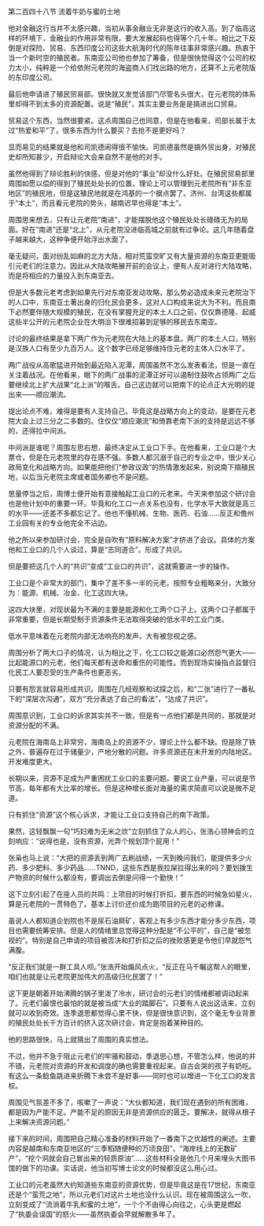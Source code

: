 

第二百四十八节 流着牛奶与蜜的土地

他对金融这行当并不太感兴趣，当初从事金融业无非是这行的收入高。到了临高这样的环境下，金融业的作用非常有限，要大发展起码也得等个几十年。相比之下反倒是对探险、贸易、东西印度公司这些大航海时代的陈年往事非常感兴趣。热衷于当一个新时空的殖民者。东南亚公司他也参加了筹备，但是很快觉得这个公司的权力太小，纯粹是一个给依附元老院的海盗商人们找出路的地方，还算不上元老院版的东印度公司。

最后他申请进了殖民贸易部。很快就又发觉该部门尽管名头很大，在元老院的体系里却得不到太多的资源配置。说是“殖民”，其实主要业务是是搞进出口贸易。

贸易这个东西，当然很要紧。这点周围自己也同意，但是在他看来，司部长属于太过“热爱和平”了，很多东西为什么要买？去抢不是更好吗？

显而易见的结果就是他和司凯德闹得很不愉快。司凯德虽然是搞外贸出身，对殖民史却所知甚少，开启辩论大会来自然不是他的对手。

虽然他得到了辩论胜利的快感，但是对他的“事业”却没什么好处。在殖民贸易部里周围如愿以偿的得到了殖民处处长的位置，理论上可以管理到元老院所有“非东亚地区”的殖民地，但是这殖民地就是在鸿基的一个据点罢了。济州、台湾这些都属于“本土”，而且看元老院的势头，越南迟早也得是“本土”。

周围思来想去，只有让元老院“南进”，才能摆脱他这个殖民处处长碌碌无为的局面。好在“南进”还是“北上”，从元老院没进临高城之前就有过争论。这几年随着盘子越来越大，这种争便开始浮出水面了。

毫无疑问，面对纷乱如麻的北方大陆，相对荒蛮空旷又有大量资源的东南亚更能吸引元老们的注意力。因此从大陆攻略展开前的会议上，便有人反对进行大陆攻略，而是将相应的力量投入到东南亚去。

但是大多数元老考虑到如果先行对东南亚发动攻略，那么势必造成未来元老院治下的人口中，东南亚土著出身的归化民会更多，这对人口构成来说大为不利。而且南下必然要伴随大规模的殖民，在没有掌握充足的本土人口之前，仅仅靠德隆、起威这些半公开的元老院企业在大明治下很难招募到足够的移民去东南亚。

讨论的最终结果是拿下两广作为元老院在大陆上的基本盘。两广的本土人口，特别是汉族人口有至少九百万人。这个数字已经足够维持住元老的主体人口水平了。

两广战役从高歌猛进开始到最近陷入泥潭，周围虽然不怎么发表看法，但是一直在关注着战况。在他看来，眼下的两广战事的泥潭正好可以遏制住鼓吹占领两广之后要继续北上扩大战果“北上派”的喉舌。自己这边就可以把南下的论点正大光明的提出来――顺应潮流。

提出论点不难，难得是要有人支持自己。毕竟这是战略方向上的变动，是要在元老院大会上过三分之二多数的。住仅仅“顺应潮流”和倚靠老南下派的支持是远远不够的，还得拉中间派。

中间派是谁呢？周围左思右想，最终决定从工业口下手。在他看来，工业口是个大票仓，但是在元老院里的存在感不强。多数人都沉溺于自己的专业之中，很少关心政局变化和战略方向。如果能把他们“参政议政”的热情激发起来，别说南下搞殖民地，以后当元老院主席或者国务卿也不是问题。

思量停当之后，周博士便开始有意接触起工业口的元老来。今天来参加这个研讨会也是他计划中的重要一环。毕竟和化工口一点关系也没有，化学水平大致就是高三的水平――还差不多都忘记了。他也不懂机械、生物、医药、石油……反正和儋州工业园有关的专业他完全不沾边。

他之所以来参加研讨会，完全是自吹有“原料解决方案”才挤进了会议。具体的方案他和工业口的几个人谈过，算是“志同道合”。形成了共识。

但是要把这几个人的“共识”变成“工业口的共识”，这就需要进一步的操作。

工业口是个非常大的部门，集中了差不多一半的元老。按照专业粗略来分，大致分为：能源、机械、冶金、化工这四大块。

这四大块里，对现状最为不满的主要是能源和化工两个口子上。这两个口子都属于非常重要，但是长期受制于资源条件无法取得突破的低水平的工业门类。

低水平意味着在元老院内部无法响亮的发声，大有被忽视之感。

周围分析了两大口子的情况，认为相比之下，化工口较之能源口必然怨气更大――比起能源口的元老，他们每天都有送命和重伤的可能性。而到现场实操指点监督归化民工人要忍受的生产条件也更恶劣。

只要有怨言就容易形成共识。周围在几经观察和试探之后，和“二张”进行了一番私下的“深层次沟通”，双方“充分表达了自己的看法”，“达成了共识”。

周围意识到，工业口的诉求其实并不一致，但是有一点他们都是共同的，那就是对资源分配的不满。

元老院在海南岛上非常穷，海南岛上的资源不少，理论上什么都不缺。但是除了铁之外，普遍存在过于储量少，产地分散的问题。许多资源还在未开发的内陆地区。开发难度更大。

长期以来，资源不足成为严重困扰工业口的主要问题。要说工业产量，可以说是节节高，每年都有大比率的增长。但是这种增长面对海量的需求简直可以说是微不足道。

只有抓住“资源”这个核心诉求，才能让工业口支持自己的南下政策。

果然，这轻飘飘一句“巧妇难为无米之炊”立刻抓住了众人的心，张浩心领神会的立刻响应：“说得也是，没有资源，光弄个规划顶个屁用！”

张枭也马上说：“大把的资源丢到两广去刷战绩，一天到晚问我们，能提供多少火药、多少肥料、多少药品……TNND，这些东西是我拉屎拉得出来的吗？要划拨生产物资的时候什么都没有，要调出去倒是问得一个勤快！”

这下立刻引起了在座人员的共鸣：上项目的时候打折扣，要东西的时候急如星火，算是元老院的一贯特色了。基本上讨价还价成为跑项目的元老的必修课。

虽说人人都知道企划院也不是尿石油屙矿，客观上有多少东西才能分多少东西，项目也需要统筹安排。但是人的情绪里总觉得这种分配是“不公平的”，自己是“被忽视的”。特别是自己申请的项目被否决和打折扣之后的挫败感更是令他们早就怨气满腹。

“反正我们就是一群工具人呗。”张浩开始煽风点火，“反正在马千瞩这帮人的眼里，咱们也就是让元老院更加伟大的高级归化民罢了！”

这下更是朝着开始沸腾的锅子里泼了冷水，研讨会的元老们的情绪都被调动起来了。元老们最恨也最怕的就是被当成“大业的踏脚石”。只要有人说出这话来，立刻就可以收到奇效。连季退思都觉得心里不快，但是很快意识到，这个毫无专业背景的殖民处处长千方百计的挤入这次研讨会，肯定是抱着某种目的。

他的思路很快，马上就猜出了周围的真实想法。

不过，他并不急于阻止元老们的牢骚和鼓动，季退思心想，不管怎么样，他说的并不错，元老院对资源的开发和调度的确也需要重视起来。自古会哭的孩子有奶吃。有这么一条鲶鱼跳进来折腾下未尝不是好事――同时也可以增进一下化工口的发言权。

周围见气氛差不多了，咳嗽了一声说：“大伙都知道，我们现在遇到的所有困难，都是因为产能不足。产能不足的原因无非是资源供应的匮乏。要解决，就得从根子上来解决资源问题。”

接下来的时间，周围把自己精心准备的材料开始了一番南下之优越性的阐述。主要内容是越南和东南亚地区的“三季稻随便种的万顷良田”，“海岸线上的无数矿产”，“挖个洞就会自己冒出来的轻质原油”……这些材料全是他几个月来埋头大图书馆的做下的功课。实话说，他当初写博士论文的时候都没这么用心过。

工业口的元老虽然大约知道些东南亚的资源优势，但是毕竟这是在17世纪，东南亚还是个“蛮荒之地”，所以元老们对这片土地也没什么认识。现在被周围这么一吹，立刻变成了“流淌着牛乳和蜜的土地”，一个个不由得心向往之，心头更是燃起了“执委会误国”的怒火――虽然执委会早就解散多年了。


